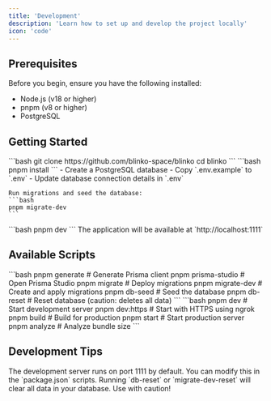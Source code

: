 ```yaml
---
title: 'Development'
description: 'Learn how to set up and develop the project locally'
icon: 'code'
---
```


## Prerequisites

Before you begin, ensure you have the following installed:
- Node.js (v18 or higher)
- pnpm (v8 or higher)
- PostgreSQL

## Getting Started

<AccordionGroup>
  <Accordion icon="code-branch" title="1. Clone the repository" defaultOpen>
    ```bash
    git clone https://github.com/blinko-space/blinko
    cd blinko
    ```
  </Accordion>

  <Accordion icon="cube" title="2. Install dependencies">
    ```bash
    pnpm install
    ```
  </Accordion>

  <Accordion icon="database" title="3. Database Setup">
    - Create a PostgreSQL database
    - Copy `.env.example` to `.env`
    - Update database connection details in `.env`
    
    Run migrations and seed the database:
    ```bash
    pnpm migrate-dev
    ```
  </Accordion>

  <Accordion icon="play" title="4. Start Development Server">
    ```bash
    pnpm dev
    ```
    The application will be available at `http://localhost:1111`
  </Accordion>
</AccordionGroup>

## Available Scripts

<AccordionGroup>
  <Accordion icon="database" title="Database Commands">
    ```bash
    pnpm generate          # Generate Prisma client
    pnpm prisma-studio     # Open Prisma Studio
    pnpm migrate           # Deploy migrations
    pnpm migrate-dev       # Create and apply migrations
    pnpm db-seed          # Seed the database
    pnpm db-reset         # Reset database (caution: deletes all data)
    ```
  </Accordion>

  <Accordion icon="code" title="Development Commands">
    ```bash
    pnpm dev              # Start development server
    pnpm dev:https        # Start with HTTPS using ngrok
    pnpm build           # Build for production
    pnpm start           # Start production server
    pnpm analyze         # Analyze bundle size
    ```
  </Accordion>
</AccordionGroup>

## Development Tips

<Note>
The development server runs on port 1111 by default. You can modify this in the `package.json` scripts.
</Note>

<Warning>
Running `db-reset` or `migrate-dev-reset` will clear all data in your database. Use with caution!
</Warning>